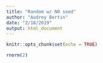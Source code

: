 ```yaml
---
title: "Random w/ NO seed"
author: "Audrey Bertin"
date: "2/18/2019"
output: html_document
---
```


```r
knitr::opts_chunk$set(echo = TRUE)
```

```r
rnorm(2)
```

